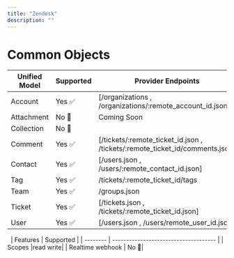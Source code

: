 ```yaml
---
title: "Zendesk"
description: ""
---
```


# Common Objects

 
| Unified Model | Supported                           | Provider Endpoints                           |
| -------- | ------------------------------------- | ------------------------------------- |
| Account      | Yes ✅ | [/organizations , /organizations/:remote_account_id.json]  |
| Attachment      | No 🚫  | Coming Soon  |
| Collection   | No 🚫 | | 
| Comment   | Yes ✅| [/tickets/:remote_ticket_id.json , /tickets/:remote_ticket_id/comments.json]  | 
| Contact   | Yes ✅ | [/users.json , /users/:remote_contact_id.json]  |
| Tag   | Yes ✅|  /tickets/:remote_ticket_id/tags |
| Team   | Yes ✅| /groups.json | 
| Ticket   | Yes ✅ | [/tickets.json , /tickets/:remote_ticket_id.json]  | 
| User   | Yes ✅| [/users.json , /users/remote_user_id.json] |

 
| Features | Supported                           |
| -------- | ------------------------------------- |
| Scopes     |read write|
| Realtime webhook     | No 🚫|